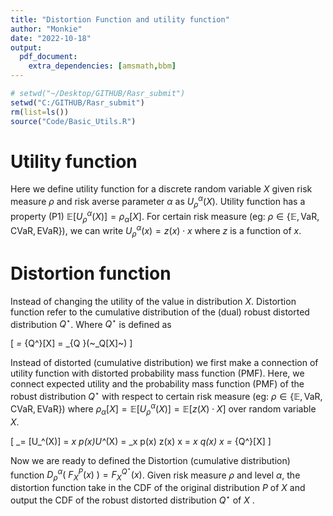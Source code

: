 ```yaml
---
title: "Distortion Function and utility function"
author: "Monkie"
date: "2022-10-18"
output: 
  pdf_document:
    extra_dependencies: [amsmath,bbm]
---
```

```r
# setwd("~/Desktop/GITHUB/Rasr_submit")
setwd("C:/GITHUB/Rasr_submit")
rm(list=ls())
source("Code/Basic_Utils.R")
```

# Utility function
Here we define utility function for a discrete random variable $X$ given risk measure $\rho$ and risk averse parameter $\alpha$ as $U_\rho^\alpha(X)$. Utility function has a property (P1) $\mathbb{E}[U_\rho^\alpha(X)] = \rho_\alpha[X]$. For certain risk measure (eg: $\rho \in \{\mathbb{E},\text{VaR},\text{CVaR},\text{EVaR}\}$), we can write $U_\rho^\alpha(x) = z(x) \cdot x$ where $z$ is a function of $x$.

\begin{enumerate}

\item Expected value utility function
\[
U_\mathbb{E}(x) = x = 1 \cdot x
\]
Property (P1) follows trivially
\[
\mathbb{E}[U_\mathbb{E}(X)] = \mathbb{E}[X]
\]


\item Value at risk utility function
\[
U_\text{VaR}^\alpha(x) = 
\begin{cases}  
\frac{1}{\mathbb{P}[X = x_\alpha]} \cdot x &, x = x_\alpha\\
0 &, \text{otherwise}
\end{cases}
\]
where $x_\alpha = \inf\{x \in \mathbb{R} : P(X \leq x) \geq \alpha \} = \text{VaR}_\alpha[X]$ is the $\alpha^\text{th}$ percentile of $X$. 
Property (P1) follows:
\[
\mathbb{E}[U_\text{VaR}^\alpha(x)] = \mathbb{P}[X \neq x_\alpha] * 0  + \mathbb{P}[X = x_\alpha] * \frac{x_\alpha}{ \mathbb{P}[X = x_\alpha]} = x_\alpha = \text{VaR}_\alpha[X]
\]

\item Conditional Value at risk utility function
\[
U_\text{CVaR}^\alpha(x) = 
\begin{cases}  
\frac{1}{\alpha} \cdot x &,  x < x_\alpha\\
\frac{\alpha ~- ~\mathbb{P}[X < x_\alpha]}{\alpha \cdot P(x_\alpha)} \cdot x &,  x = x_\alpha\\
0 &, \text{otherwise}
\end{cases}
\]
Property (P1) Follow:
\[
\mathbb{E}[U_\text{CVaR}^\alpha(x)] = \frac{\mathbb{E}[X~ 1_{\{X < x_\alpha\}}]}{\alpha} + x_\alpha \cdot \frac{(\alpha - \mathbb{P}[X < x_\alpha])}{\alpha} = \text{CVaR}_\alpha[X]
\]

\item Entropic Value at risk utility function
\[
U_\text{EVaR}^\alpha(x) = x \cdot \frac{e^{-\beta^\star x}}{\mathbb{E}[e^{-\beta^\star X}]}
\]
where $\beta^\star = \text{argmax}_\beta\{ -\beta^{-1} \cdot [\log(\mathbb{E}[e^{-\beta X}])-\log(\alpha)] \}$. Furthermore, let $Z^\star = \frac{e^{-\beta^\star X}}{\mathbb{E}[e^{-\beta^\star X}]}$ we have $\mathbb{E}[Z^\star] = 1$ and $\mathbb{E}[Z^\star \log(Z^\star)] = -\log(\alpha)$. Property (P1) follows from the dual of EVaR:
\[
\mathbb{E}[U_\text{EVaR}^\alpha(x)] = \mathbb{E}[X \cdot \frac{ e^{-\beta^\star X}}{\mathbb{E}[e^{-\beta^\star X}]}] = 
\mathbb{E}[X \cdot Z^\star]
=\inf_{Z > 0}\{\mathbb{E}[XZ] : \mathbb{E}[Z]=1,\mathbb{E}[Z\log(Z)]\leq -\log(\alpha)\}
\]


\item Entropic Risk measure utility function
\[
U_\text{erm}^\beta(x) = \frac{1-e^{-\beta(x - \text{ERM}_\beta[X])}}{\beta} + \text{ERM}_\beta[X]
\]


\end{enumerate}
# Distortion function
Instead of changing the utility of the value in distribution $X$. Distortion function refer to the cumulative distribution of the (dual) robust distorted distribution $Q^\star$. Where $Q^\star$ is defined as

\[
\rho_\alpha[X] = \mathbb{E}_{Q^\star}[X] = \inf_{Q \in \mathcal{Q}}(~\mathbb{E}_Q[X]~)
\]

Instead of distorted (cumulative distribution) we first make a connection of utility function with distorted probability mass function (PMF). Here, we connect expected utility and the probability mass function (PMF) of the robust distribution $Q^\star$ with respect to certain risk measure (eg: $\rho \in \{\mathbb{E},\text{VaR},\text{CVaR},\text{EVaR}\}$) where $\rho_\alpha[X] = \mathbb{E}[U_\rho^\alpha(X)] = \mathbb{E}[z(X) \cdot X]$  over random variable $X$.

\[
\rho_\alpha[X] = \mathbb{E}[U_\rho^\alpha(X)] = \sum_x p(x)\cdot U^\alpha_\rho(X) = \sum_x p(x) \cdot z(x) \cdot x = \sum_x q(x) \cdot x  = \mathbb{E}_{Q^\star}[X]
\]

Now we are ready to defined the Distortion (cumulative distribution) function $D_\rho^\alpha(~ F^P_X(x) ~) = F^{Q^\star}_X(x)$. Given risk measure $\rho$ and level $\alpha$, the distortion function take in the CDF of the original distribution $P$ of $X$ and output the CDF of the robust distorted distribution $Q^\star$ of $X$ .

\begin{enumerate}

\item Expected value distortion function
\[
\text{D}_\mathbb{E}( ~F^P_X(x))~ ) = F^{Q^\star}_X(x) = F^P_X(x)
\]

\item Value at risk distortion function
\[
\text{D}_\text{var}^\alpha( ~F^P_X(x)~) = F^{Q^\star}_X(x) = 
\begin{cases}  
0 &, 0 \leq F^P_X(x) < \alpha\\
1 &, \alpha \leq F^P_X(x) \leq 1
\end{cases}
\]

\item Conditional value at risk distortion function
\[
\text{D}_\text{cvar}^\alpha(~F^P_X(x)~) = F^{Q^\star}_X(x) = 
\begin{cases}  
\frac{F^P_X(x)}{\alpha} &, 0 \leq F^P_X(x) < \alpha\\
1 &, \alpha \leq F^P_X(x) \leq 1
\end{cases}
\]

\item Entropic value at risk distortion function
\[
\text{D}_\text{cvar}^\alpha(~F^P_X(x)~) = F^{Q^\star}_X(x) = \sum_{\{\chi \leq x~:~\chi \in X\}} \big( ~p(\chi) \cdot \frac{e^{-\beta^\star \chi}}{\mathbb{E}[e^{-\beta^\star X}]} ~\big) ~
\]
\end{enumerate}

